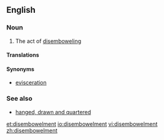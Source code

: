 ==English==

===Noun===
{{en-noun}}

# The act of [[disembowel]]ing

====Translations====
{{trans-top|the act of disembowelling}}
{{trans-mid}}
{{trans-bottom}}

====Synonyms====
* [[evisceration]]

===See also===
* [[hanged, drawn and quartered]]

[[et:disembowelment]]
[[io:disembowelment]]
[[vi:disembowelment]]
[[zh:disembowelment]]